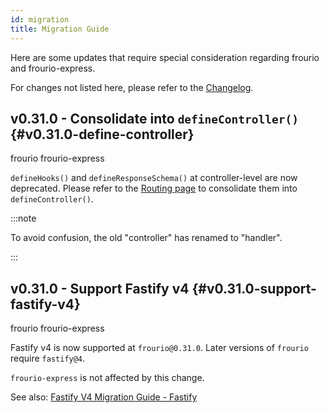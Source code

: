 ```yaml
---
id: migration
title: Migration Guide
---
```


Here are some updates that require special consideration regarding frourio and frourio-express.

For changes not listed here, please refer to the [Changelog](/changelog).

## v0.31.0 - Consolidate into `defineController()` {#v0.31.0-define-controller}

<p>
  <span className="badge badge--primary margin-right--sm">frourio</span>
  <span className="badge badge--primary">frourio-express</span>
</p>

`defineHooks()` and `defineResponseSchema()` at controller-level are now deprecated.
Please refer to the [Routing page](/docs/reference/routing) to consolidate them into `defineController()`.

:::note

To avoid confusion, the old "controller" has renamed to "handler".

:::

## v0.31.0 - Support Fastify v4 {#v0.31.0-support-fastify-v4}

<p>
  <span className="badge badge--primary margin-right--sm">frourio</span>
  <span className="badge badge--secondary">frourio-express</span>
</p>

Fastify v4 is now supported at `frourio@0.31.0`.
Later versions of `frourio` require `fastify@4`.

`frourio-express` is not affected by this change.

See also: [Fastify V4 Migration Guide - Fastify](https://www.fastify.io/docs/latest/Guides/Migration-Guide-V4/)
